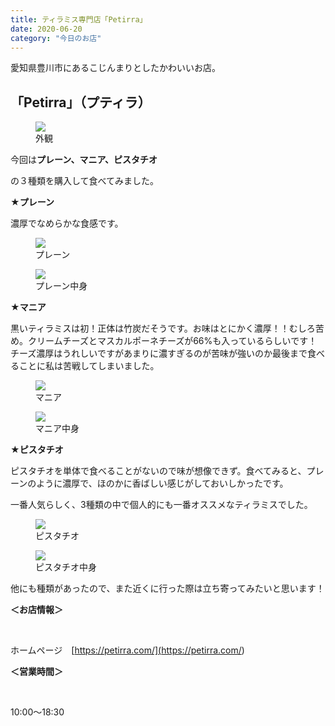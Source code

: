 ```yaml
---
title: ティラミス専門店「Petirra」
date: 2020-06-20
category: "今日のお店"
---
```


愛知県豊川市にあるこじんまりとしたかわいいお店。

## 「Petirra」（プティラ）

<figure><img src={require("./IMG_0264.JPG")} /><figcaption>外観</figcaption></figure>

今回は<strong>プレーン、マニア、ピスタチオ</strong>

の３種類を購入して食べてみました。

<strong>★プレーン<br/></strong>

濃厚でなめらかな食感です。

<figure><img src={require("./IMG_0258.JPG")} /><figcaption>プレーン</figcaption></figure>

<figure><img src={require("./IMG_0261.JPG")} /><figcaption>プレーン中身</figcaption></figure>

<strong>★マニア<br/></strong>

黒いティラミスは初！正体は竹炭だそうです。お味はとにかく濃厚！！むしろ苦め。クリームチーズとマスカルポーネチーズが66%も入っているらしいです！チーズ濃厚はうれしいですがあまりに濃すぎるのが苦味が強いのか最後まで食べることに私は苦戦してしまいました。

<figure><img src={require("./IMG_0260.JPG")} /><figcaption>マニア</figcaption></figure>

<figure><img src={require("./IMG_0218 (1).jpg")} /><figcaption>マニア中身</figcaption></figure>

<strong>★ピスタチオ<br/></strong>

ピスタチオを単体で食べることがないので味が想像できず。食べてみると、プレーンのように濃厚で、ほのかに香ばしい感じがしておいしかったです。<br/>

一番人気らしく、3種類の中で個人的にも一番オススメなティラミスでした。

<figure><img src={require("./IMG_0259.JPG")} /><figcaption>ピスタチオ</figcaption></figure>

<figure><img src={require("./IMG_0262 (1).JPG")} /><figcaption>ピスタチオ中身</figcaption></figure>

他にも種類があったので、また近くに行った際は立ち寄ってみたいと思います！

<strong>＜お店情報＞</strong>

<br/>

ホームページ　[https://petirra.com/](<https://petirra.com/>)

<strong>＜営業時間＞</strong>

<br/>

10:00〜18:30




